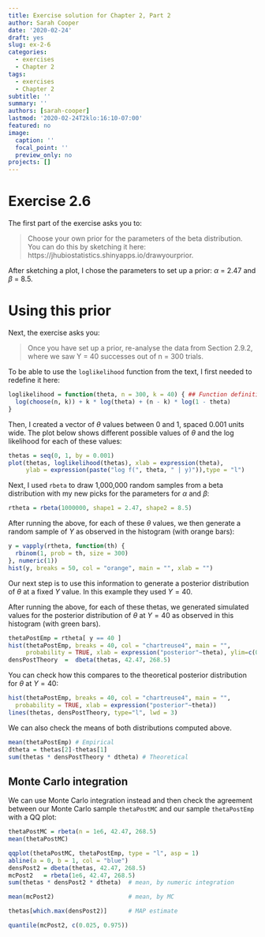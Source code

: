 ```yaml
--- 
title: Exercise solution for Chapter 2, Part 2
author: Sarah Cooper
date: '2020-02-24'
draft: yes
slug: ex-2-6
categories: 
  - exercises
  - Chapter 2
tags: 
  - exercises
  - Chapter 2
subtitle: ''
summary: ''
authors: [sarah-cooper]
lastmod: '2020-02-24T2klo:16:10-07:00'
featured: no
image:
  caption: ''
  focal_point: ''
  preview_only: no
projects: []
---
```


# Exercise 2.6 

The first part of the exercise asks you to:

> Choose your own prior for the parameters of the beta distribution. You can do this by sketching it here: https://jhubiostatistics.shinyapps.io/drawyourprior.  

After sketching a plot, I chose the parameters to set up a prior: $\alpha$ = 2.47 and $\beta$ = 8.5. 

# Using this prior

Next, the exercise asks you:

> Once you have set up a prior, re-analyse the data from Section 2.9.2, where we saw Y = 40 successes out of n = 300 trials. 

To be able to use the `loglikelihood` function from the text, I first needed to redefine it here:

```r
loglikelihood = function(theta, n = 300, k = 40) { ## Function definition from the textbook
  log(choose(n, k)) + k * log(theta) + (n - k) * log(1 - theta)
}
```

Then, I created a vector of $\theta$ values between 0 and 1, spaced 0.001 units wide. The plot below shows different possible values of $\theta$ and the log likelihood for each of these values:

```r
thetas = seq(0, 1, by = 0.001)
plot(thetas, loglikelihood(thetas), xlab = expression(theta),
     ylab = expression(paste("log f(", theta, " | y)")),type = "l")
```

Next, I used `rbeta` to draw 1,000,000 random samples from a beta distribution with my new picks for the parameters for $\alpha$ and $\beta$:

```r
rtheta = rbeta(1000000, shape1 = 2.47, shape2 = 8.5)
```

After running the above, for each of these $\theta$ values, we then generate a random sample of $Y$ as observed in the histogram (with orange bars):

```r
y = vapply(rtheta, function(th) {
  rbinom(1, prob = th, size = 300)
}, numeric(1))
hist(y, breaks = 50, col = "orange", main = "", xlab = "")
```

Our next step is to use this information to generate a posterior distribution of $\theta$ at a fixed $Y$ value. In this example they used $Y=40$.

After running the above, for each of these thetas, we generated simulated values for the posterior distribution of $\theta$ at $Y=40$ as observed in this histogram (with green bars).

```r
thetaPostEmp = rtheta[ y == 40 ]
hist(thetaPostEmp, breaks = 40, col = "chartreuse4", main = "",
     probability = TRUE, xlab = expression("posterior"~theta), ylim=c(0,40))
densPostTheory  =  dbeta(thetas, 42.47, 268.5)
```

You can check how this compares to the theoretical posterior distribution
for $\theta$ at $Y = 40$:

```r
hist(thetaPostEmp, breaks = 40, col = "chartreuse4", main = "",
  probability = TRUE, xlab = expression("posterior"~theta))
lines(thetas, densPostTheory, type="l", lwd = 3)
```

We can also check the means of both distributions computed above.

```r
mean(thetaPostEmp) # Empirical
dtheta = thetas[2]-thetas[1]
sum(thetas * densPostTheory * dtheta) # Theoretical
```

## Monte Carlo integration

We can use Monte Carlo integration instead and then check the agreement between our Monte Carlo sample `thetaPostMC` and our sample `thetaPostEmp` with a QQ plot:

```r
thetaPostMC = rbeta(n = 1e6, 42.47, 268.5)
mean(thetaPostMC)

qqplot(thetaPostMC, thetaPostEmp, type = "l", asp = 1)
abline(a = 0, b = 1, col = "blue")
densPost2 = dbeta(thetas, 42.47, 268.5)
mcPost2   = rbeta(1e6, 42.47, 268.5)
sum(thetas * densPost2 * dtheta)  # mean, by numeric integration

mean(mcPost2)                     # mean, by MC

thetas[which.max(densPost2)]      # MAP estimate

quantile(mcPost2, c(0.025, 0.975))
```